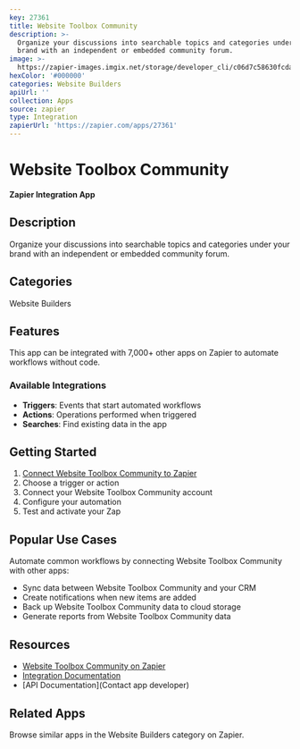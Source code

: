 ```yaml
---
key: 27361
title: Website Toolbox Community
description: >-
  Organize your discussions into searchable topics and categories under your
  brand with an independent or embedded community forum.
image: >-
  https://zapier-images.imgix.net/storage/developer_cli/c06d7c58630fcdad99d6b7b8339a977a.png?auto=format%2Ccompress&ixlib=python-3.0.0&q=50
hexColor: '#000000'
categories: Website Builders
apiUrl: ''
collection: Apps
source: zapier
type: Integration
zapierUrl: 'https://zapier.com/apps/27361'
---
```

# Website Toolbox Community

**Zapier Integration App**

## Description

Organize your discussions into searchable topics and categories under your brand with an independent or embedded community forum.

## Categories

Website Builders

## Features

This app can be integrated with 7,000+ other apps on Zapier to automate workflows without code.

### Available Integrations

- **Triggers**: Events that start automated workflows
- **Actions**: Operations performed when triggered
- **Searches**: Find existing data in the app

## Getting Started

1. [Connect Website Toolbox Community to Zapier](https://zapier.com/apps/27361)
2. Choose a trigger or action
3. Connect your Website Toolbox Community account
4. Configure your automation
5. Test and activate your Zap

## Popular Use Cases

Automate common workflows by connecting Website Toolbox Community with other apps:

- Sync data between Website Toolbox Community and your CRM
- Create notifications when new items are added
- Back up Website Toolbox Community data to cloud storage
- Generate reports from Website Toolbox Community data

## Resources

- [Website Toolbox Community on Zapier](https://zapier.com/apps/27361)
- [Integration Documentation](https://zapier.com/apps/27361/integrations)
- [API Documentation](Contact app developer)

## Related Apps

Browse similar apps in the Website Builders category on Zapier.
